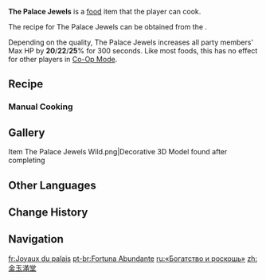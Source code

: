 {{Food Infobox
|id              = 108625
|description     = A deliciously fragrant Liyue dish.
|desc_suspicious = The roughly processed shrimp and half-cooked crab roe give off an odd smell, reeking of the charnel stench of some brutal crab-shrimp war. Considering that the raw ingredients themselves are still quite fresh, this shambling nightmare could still be classified as food... if one were to ignore the stink, anyway.
|desc_basic      = Shrimp meat is battered and cooked with rich crab roe. The roe is as radiant gold, while the shrimp sparkles like jade, hence the name "The Palace Jewels."
|desc_delicious  = Soft, smooth crab meat is wrapped in tender, chewy shrimp meat, like a luxurious treasure that people unconsciously reach for. One delicate bite fills your mouth with flavor, like waves billowing across your palate as you float in a delicious river of shrimp and crab.
|type            = DEF-Boosting Dishes
|effectType      = DEF Up
|effect          = Increases all party members' Max HP by (var1)% for 300s.
|eff_suspicious1 = 20
|eff_basic1      = 22
|eff_delicious1  = 25
|quality         = 3
|region          = Liyue
|recipe_event    = yes
|event           = Receiver of Friends From Afar
|recipe          = [[Receiver of Friends From Afar: Part I]]
|source1         = 
}}
'''The Palace Jewels''' is a [[food]] item that the player can cook.

The recipe for The Palace Jewels can be obtained from the {{Quest|Receiver of Friends From Afar: Part I}}.

Depending on the quality, The Palace Jewels increases all party members' Max HP by '''20'''/'''22'''/'''25'''% for 300 seconds. Like most foods, this has no effect for other players in [[Co-Op Mode]].

==Recipe==
{{Recipe
|type = Cooking
|Shrimp Meat = 3
|Crab Roe = 1
|Snapdragon = 1
|Salt = 1
|sort = Shrimp Meat;Crab Roe;Snapdragon;Salt
}}

===Manual Cooking===
{{Manual Cooking}}

==Gallery==
<gallery>
Item The Palace Jewels Wild.png|Decorative 3D Model found after completing {{Quest|Receiver of Friends From Afar: Part I}}
</gallery>

==Other Languages==
{{Other Languages
|en      = The Palace Jewels
|zhs     = 金玉满堂
|zhs_rm  = Jīnyù Măntáng
|zht     = 金玉滿堂
|zht_rm  = Jīnyù Măntáng
|zh_tl   = Hall-ful of Gold and Jade
|ja      = 金玉満堂
|ja_rm   = Gingyoku Mandou
|ja_tl   = Hall-ful of Gold and Jade{{Sino|ja}}
|ko      = 금옥만당
|ko_rm   = Geumongmandang
|ko_tl   = Hall-ful of Gold and Jade
|es      = Joyas del palacio
|es_tl   = Palace Jewels
|fr      = Joyaux du palais
|fr_tl   = Palace Jewels
|ru      = «Богатство и роскошь»
|ru_tl   = 
|th      = The Palace Jewels
|vi      = Kim Ngọc Mãn Đường
|vi_tl   = 
|de      = Reichtum im Überfluss
|de_tl   = Wealth in Abundance
|id      = The Palace Jewels
|pt      = Fortuna Abundante
|pt_tl   = 
|tr      = Saray Mücevherleri
|tr_tl   = 
|it      = Gioielli del Palazzo
|it_tl   = 
}}

==Change History==
{{Change History|4.4}}

==Navigation==
{{Food Navbox|Event-Exclusive Dishes}}

[[fr:Joyaux du palais]]
[[pt-br:Fortuna Abundante]]
[[ru:«Богатство и роскошь»]]
[[zh:金玉滿堂]]